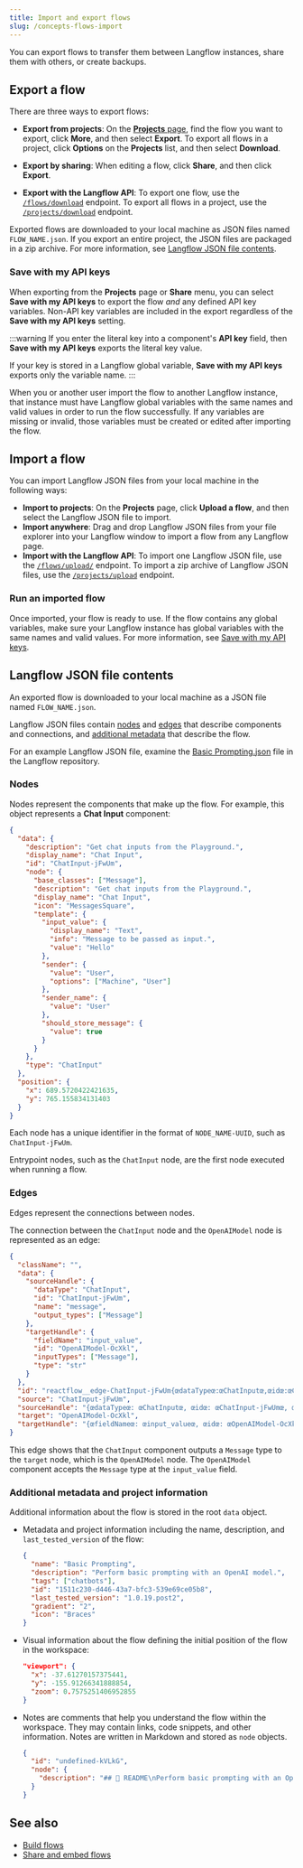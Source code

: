 ```yaml
---
title: Import and export flows
slug: /concepts-flows-import
---
```



You can export flows to transfer them between Langflow instances, share them with others, or create backups.

## Export a flow

There are three ways to export flows:

* **Export from projects**: On the [**Projects** page](/concepts-flows#projects), find the flow you want to export, click <Icon name="Ellipsis" aria-hidden="true" /> **More**, and then select **Export**. To export all flows in a project, click <Icon name="Ellipsis" aria-hidden="true" /> **Options** on the **Projects** list, and then select **Download**.

* **Export by sharing**: When editing a flow, click **Share**, and then click **Export**.

* **Export with the Langflow API**: To export one flow, use the [`/flows/download`](/api-flows#export-flows) endpoint.
To export all flows in a project, use the [`/projects/download`](/api-projects#export-a-project) endpoint.

Exported flows are downloaded to your local machine as JSON files named `FLOW_NAME.json`.
If you export an entire project, the JSON files are packaged in a zip archive.
For more information, see [Langflow JSON file contents](#langflow-json-file-contents).

### Save with my API keys

When exporting from the **Projects** page or **Share** menu, you can select **Save with my API keys** to export the flow _and_ any defined API key variables.
Non-API key variables are included in the export regardless of the **Save with my API keys** setting.

:::warning
If you enter the literal key into a component's **API key** field, then **Save with my API keys** exports the literal key value.

If your key is stored in a Langflow global variable, **Save with my API keys** exports only the variable name.
:::

When you or another user import the flow to another Langflow instance, that instance must have Langflow global variables with the same names and valid values in order to run the flow successfully.
If any variables are missing or invalid, those variables must be created or edited after importing the flow.

## Import a flow

You can import Langflow JSON files from your local machine in the following ways:

* **Import to projects**: On the **Projects** page, click <Icon name="Upload" aria-hidden="true"/> **Upload a flow**, and then select the Langflow JSON file to import.
* **Import anywhere**: Drag and drop Langflow JSON files from your file explorer into your Langflow window to import a flow from any Langflow page.
* **Import with the Langflow API**: To import one Langflow JSON file, use the [`/flows/upload/`](/api-flows#import-flows) endpoint.
To import a zip archive of Langflow JSON files, use the [`/projects/upload`](/api-projects#import-a-project) endpoint.

### Run an imported flow

Once imported, your flow is ready to use.
If the flow contains any global variables, make sure your Langflow instance has global variables with the same names and valid values.
For more information, see [Save with my API keys](/concepts-flows-import#save-with-my-api-keys).

## Langflow JSON file contents

An exported flow is downloaded to your local machine as a JSON file named `FLOW_NAME.json`.

Langflow JSON files contain [nodes](#nodes) and [edges](#edges) that describe components and connections, and [additional metadata](#additional-metadata-and-project-information) that describe the flow.

For an example Langflow JSON file, examine the [Basic Prompting.json](https://github.com/langflow-ai/langflow/blob/main/src/backend/base/langflow/initial_setup/starter_projects/Basic%20Prompting.json) file in the Langflow repository.

### Nodes

Nodes represent the components that make up the flow.
For example, this object represents a **Chat Input** component:

```json
{
  "data": {
    "description": "Get chat inputs from the Playground.",
    "display_name": "Chat Input",
    "id": "ChatInput-jFwUm",
    "node": {
      "base_classes": ["Message"],
      "description": "Get chat inputs from the Playground.",
      "display_name": "Chat Input",
      "icon": "MessagesSquare",
      "template": {
        "input_value": {
          "display_name": "Text",
          "info": "Message to be passed as input.",
          "value": "Hello"
        },
        "sender": {
          "value": "User",
          "options": ["Machine", "User"]
        },
        "sender_name": {
          "value": "User"
        },
        "should_store_message": {
          "value": true
        }
      }
    },
    "type": "ChatInput"
  },
  "position": {
    "x": 689.5720422421635,
    "y": 765.155834131403
  }
}
```

Each node has a unique identifier in the format of `NODE_NAME-UUID`, such as `ChatInput-jFwUm`.

Entrypoint nodes, such as the `ChatInput` node, are the first node executed when running a flow.

### Edges

Edges represent the connections between nodes.

The connection between the `ChatInput` node and the `OpenAIModel` node is represented as an edge:

```json
{
  "className": "",
  "data": {
    "sourceHandle": {
      "dataType": "ChatInput",
      "id": "ChatInput-jFwUm",
      "name": "message",
      "output_types": ["Message"]
    },
    "targetHandle": {
      "fieldName": "input_value",
      "id": "OpenAIModel-OcXkl",
      "inputTypes": ["Message"],
      "type": "str"
    }
  },
  "id": "reactflow__edge-ChatInput-jFwUm{œdataTypeœ:œChatInputœ,œidœ:œChatInput-jFwUmœ,œnameœ:œmessageœ,œoutput_typesœ:[œMessageœ]}-OpenAIModel-OcXkl{œfieldNameœ:œinput_valueœ,œidœ:œOpenAIModel-OcXklœ,œinputTypesœ:[œMessageœ],œtypeœ:œstrœ}",
  "source": "ChatInput-jFwUm",
  "sourceHandle": "{œdataTypeœ: œChatInputœ, œidœ: œChatInput-jFwUmœ, œnameœ: œmessageœ, œoutput_typesœ: [œMessageœ]}",
  "target": "OpenAIModel-OcXkl",
  "targetHandle": "{œfieldNameœ: œinput_valueœ, œidœ: œOpenAIModel-OcXklœ, œinputTypesœ: [œMessageœ], œtypeœ: œstrœ}"
}
```

This edge shows that the `ChatInput` component outputs a `Message` type to the `target` node, which is the `OpenAIModel` node.
The `OpenAIModel` component accepts the `Message` type at the `input_value` field.

### Additional metadata and project information

Additional information about the flow is stored in the root `data` object.

* Metadata and project information including the name, description, and `last_tested_version` of the flow:

    ```json
    {
      "name": "Basic Prompting",
      "description": "Perform basic prompting with an OpenAI model.",
      "tags": ["chatbots"],
      "id": "1511c230-d446-43a7-bfc3-539e69ce05b8",
      "last_tested_version": "1.0.19.post2",
      "gradient": "2",
      "icon": "Braces"
    }
    ```

* Visual information about the flow defining the initial position of the flow in the workspace:

    ```json
    "viewport": {
      "x": -37.61270157375441,
      "y": -155.91266341888854,
      "zoom": 0.7575251406952855
    }
    ```

* Notes are comments that help you understand the flow within the workspace.
They may contain links, code snippets, and other information.
Notes are written in Markdown and stored as `node` objects.

    ```json
    {
      "id": "undefined-kVLkG",
      "node": {
        "description": "## 📖 README\nPerform basic prompting with an OpenAI model.\n\n#### Quick Start\n- Add your **OpenAI API key** to the **OpenAI Model**\n- Open the **Playground** to chat with your bot.\n..."
      }
    }
    ```

## See also

* [Build flows](/concepts-flows)
* [Share and embed flows](/concepts-publish)